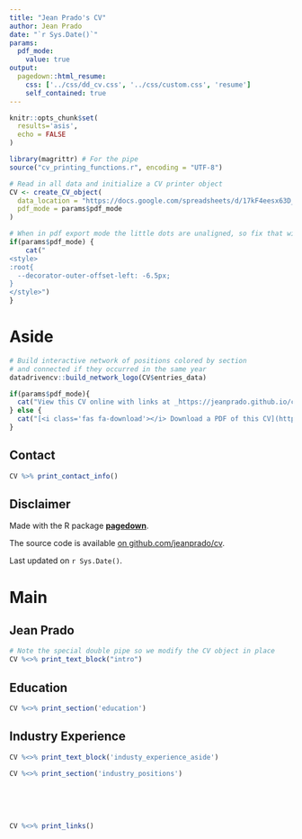 ```yaml
---
title: "Jean Prado's CV"
author: Jean Prado
date: "`r Sys.Date()`"
params:
  pdf_mode:
    value: true
output:
  pagedown::html_resume:
    css: ['../css/dd_cv.css', '../css/custom.css', 'resume']
    self_contained: true
---
```


```r
knitr::opts_chunk$set(
  results='asis', 
  echo = FALSE
)

library(magrittr) # For the pipe
source("cv_printing_functions.r", encoding = "UTF-8")

# Read in all data and initialize a CV printer object
CV <- create_CV_object(
  data_location = "https://docs.google.com/spreadsheets/d/17kF4eesx63D_S17q_aAjtYz7MeC5ZeEVvqntXiGqEyo",  
  pdf_mode = params$pdf_mode
)

```


```r
# When in pdf export mode the little dots are unaligned, so fix that with some conditional CSS.
if(params$pdf_mode) {
    cat("
<style>
:root{
  --decorator-outer-offset-left: -6.5px;
}
</style>")
}
```


Aside
================================================================================

```r
# Build interactive network of positions colored by section
# and connected if they occurred in the same year
datadrivencv::build_network_logo(CV$entries_data)
```


```r
if(params$pdf_mode){
  cat("View this CV online with links at _https://jeanprado.github.io/cv/_")
} else {
  cat("[<i class='fas fa-download'></i> Download a PDF of this CV](https://github.com/jeanprado/cv/raw/master/my_cv.pdf)")
}
```

Contact {#contact}
--------------------------------------------------------------------------------

```r
CV %>% print_contact_info()
```

Disclaimer {#disclaimer}
--------------------------------------------------------------------------------

Made with the R package [**pagedown**](https://github.com/rstudio/pagedown). 

The source code is available [on github.com/jeanprado/cv](https://github.com/jeanprado/cv).

Last updated on `r Sys.Date()`.



Main
================================================================================

Jean Prado {#title}
--------------------------------------------------------------------------------

```r
# Note the special double pipe so we modify the CV object in place
CV %<>% print_text_block("intro") 
```



Education {data-icon=graduation-cap data-concise=true}
--------------------------------------------------------------------------------

```r
CV %<>% print_section('education')
```


Industry Experience {data-icon=suitcase}
--------------------------------------------------------------------------------

::: aside
```r
CV %<>% print_text_block('industy_experience_aside')
```
:::

```r
CV %<>% print_section('industry_positions')
```

<!-- These breaks just force a new page so section doesnt get cut off -->
<br>
<br>
<br>


```r
CV %<>% print_links()
```

